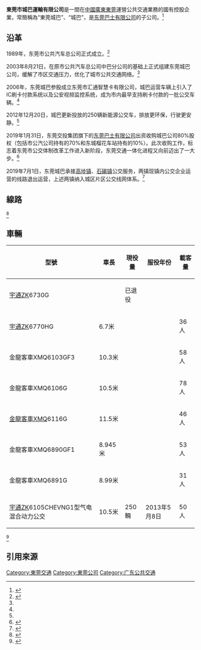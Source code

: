 {{Infobox Company
| name = 東莞市城巴運輸有限公司
| name_en = Dongguan City Bus Transportation Co., Ltd.
| other_name = 東莞城巴
| logo =
| type = [[國有企业|國有企业]]
| foundation = 2003年8月21日
| location = [[中國|中國]][[廣東省|廣東省]][[东莞市|东莞市]][[莞城区|莞城区]]向阳路九号
| area_served = [[中國|中國]][[廣東省|廣東省]][[東莞市|東莞市]]城区片区
| key_people = 法人代表：叶向阳
| services = 公共交通
| parent = [[东莞巴士有限公司|东莞巴士有限公司]]
| capital = 1,000萬元
}}

'''東莞市城巴運輸有限公司'''是一間在[[中國|中國]][[广东省|廣東]][[东莞市|東莞]]運營公共交通業務的國有控股企業，常簡稱為“東莞城巴”、“城巴”，是[[东莞巴士有限公司|东莞巴士有限公司]]的子公司。<ref>{{Cite web|url=https://www.qichacha.com/firm_4962ae29e5f830fe19a2898f286e70c1.html|title=东莞市城巴运输有限公司-叶向阳|accessdate=2019-08-07|work=qichacha.com|archive-date=2019-08-07|archive-url=https://web.archive.org/web/20190807103632/https://www.qichacha.com/firm_4962ae29e5f830fe19a2898f286e70c1.html|dead-url=no}}</ref>

== 沿革 ==
1989年，东莞市公共汽车总公司正式成立。<ref name=nian>{{Cite web|url=https://mp.weixin.qq.com/s/8P8UPbZ8dhZcFezFBiJuSA|title=40年交通巨变：城巴与东莞一同迈向环保交通|accessdate=2019-01-18|work=mp.weixin.qq.com|archive-date=2019-08-15|archive-url=https://web.archive.org/web/20190815110423/https://mp.weixin.qq.com/s/8P8UPbZ8dhZcFezFBiJuSA|dead-url=no}}</ref>

2003年8月21日，在原市公共汽车总公司中巴分公司的基础上正式组建东莞城巴公司，缓解了市区交通压力，优化了城市公共交通网络。<ref name=nian/>

2006年，东莞城巴参股成立东莞市汇通智慧卡有限公司，城巴运营车辆上引入了IC刷卡付款系统以及公安视频监控系统，成为市内最早支持刷卡付款的一批公交车辆。<ref name=nian/>

2012年12月20日，城巴更新投放的250辆新能源公交车，排放更环保，行驶更安静。<ref name=nian/>

2019年1月31日，东莞交投集团旗下的[[东莞巴士有限公司|东莞巴士有限公司]]出资收购城巴公司80%股权（包括市公汽公司持有的70%和东城榴花车站持有的10%）。此次收购工作，标志着东莞市公交体制改革工作进入新阶段，东莞交通一体化进程又向前迈出了一大步。<ref>{{Cite web|url=http://www.dg.gov.cn/cndg/dgNews/201902/04fbd592b31e4c43a4e639b2cdd35c12.shtml|title=交通一体化进程加速！东莞交投集团正式收购城巴公司|accessdate=2019-02-13|work=www.dg.gov.cn|archive-url=https://web.archive.org/web/20190815110426/http://www.dg.gov.cn/cndg/dgNews/201902/04fbd592b31e4c43a4e639b2cdd35c12.shtml|archive-date=2019-08-15|dead-url=yes}}</ref>

2019年7月1日，东莞城巴承接[[高埗镇|高埗镇]]、[[石碣镇|石碣镇]]公交服务，两镇现镇内公交企业运营的线路退出运营，上述两镇纳入城区片区公交线网体系。<ref>{{Cite web|url=https://mp.weixin.qq.com/s/bVvtUvQjvDgQw7P36sTqEQ|title=品质东莞，公交先行！7月1日起，东莞城巴将基本完成高埗石碣公交资源整合工作|accessdate=2019-06-28|work=mp.weixin.qq.com|archive-date=2019-08-15|archive-url=https://web.archive.org/web/20190815110422/https://mp.weixin.qq.com/s/bVvtUvQjvDgQw7P36sTqEQ|dead-url=no}}</ref>

== 線路 ==
{{东莞巴士路线列表|format=noco|欧景城|森林湖|微1|微3|学1|学2|学3|学4|学5|学6|学12|学13|学14|学15|摆渡2|1|3|4|5|6|7|8|9|10|11|12|13|14|15|16|18|22|23|24|25|26|27|28|29|32|33|34|35|36|37|38|39|39区间|41|42|43|45|46|47|48|50|51|52|53|54|55|56|57|58|59|60|61|62|63|64|65|66|67|68|69|70|71|72|73|74|75|76|77|79|80|81|82|83|84|85|86|G1|G2|G3|G4|G5|G6|G7|G8|G9|G10|G11|G12|G13|L5A|LG1}}
<ref>{{Cite web|title=东莞市公交线路运营信息表（东莞市城巴运输有限公司，2019年11月）|url=http://zwgk.dg.gov.cn/007329896/0704/201912/4e069dad39544a94af6bfb206785b7ee.shtml|date=2019-12-13|accessdate=2019-12-25|work=东莞市政府信息公开目录系统|archive-date=2019-12-25|archive-url=https://web.archive.org/web/20191225103014/http://zwgk.dg.gov.cn/007329896/0704/201912/4e069dad39544a94af6bfb206785b7ee.shtml|dead-url=no}}</ref>

== 車輛 ==
{| class="wikitable"
!型號
!車長
!現役量
!服役年份
!載客量
|-
|[[宇通客車|宇通]]ZK6730G
|
|已退役
|
|
|-
|[[宇通客車|宇通]]ZK6770HG
|6.7米
|
|
|36人
|-
|金龍客車XMQ6103GF3
|10.3米
|
|
|58人
|-
|金龍客車XMQ6106G
|10.5米
|
|
|78人
|-
|[[金龙联合汽车|金龍客車]]XMQ6116G
|11.5米
|
|
|46人
|-
|金龍客車XMQ6890GF1
|8.945米
|
|
|53人
|-
|金龍客車XMQ6891G
|8.99米
|
|
|31人
|-
|[[宇通客車|宇通]]ZK6105CHEVNG1型气电混合动力公交
|10.5米
|250輛
|2013年5月8日
|50人
|}
<ref>{{Cite web|url=http://news.xinhuanet.com/auto/2013-05/08/c_124680257_2.htm|title=东莞采购百辆宇通混动公交 首批30辆已交付 - 新华汽车 - 新华网|accessdate=2016-11-08|work=news.xinhuanet.com|archive-date=2016-11-09|archive-url=https://web.archive.org/web/20161109021715/http://news.xinhuanet.com/auto/2013-05/08/c_124680257_2.htm|dead-url=no}}</ref>

== 引用來源 ==

{{Reflist|2}}
[[Category:東莞交通|Category:東莞交通]]
[[Category:東莞公司|Category:東莞公司]]
[[Category:广东公共交通|Category:广东公共交通]]